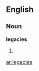 ==English==

===Noun===
'''legacies'''

# {{plural of|[[legacy]]}}

{{anagrams:en/aceegils}}
[[ar:legacies]]